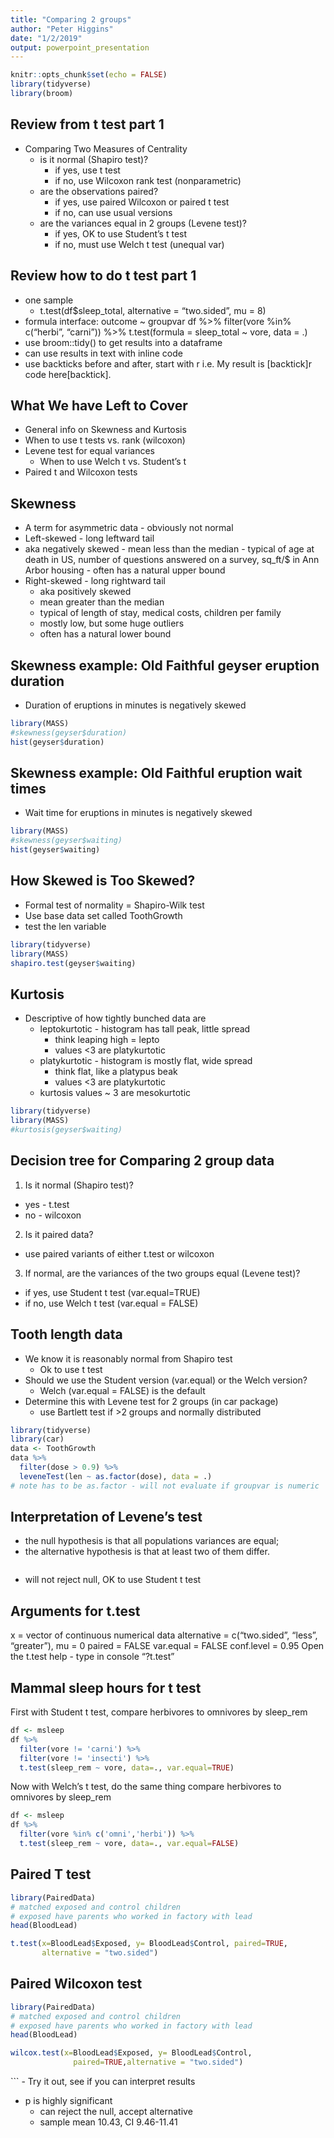 ```yaml
---
title: "Comparing 2 groups"
author: "Peter Higgins"
date: "1/2/2019"
output: powerpoint_presentation
---
```


```r
knitr::opts_chunk$set(echo = FALSE)
library(tidyverse)
library(broom)
```

## Review from t test part 1
- Comparing Two Measures of Centrality
  - is it normal (Shapiro test)?
    - if yes, use t test
    - if no, use Wilcoxon rank test (nonparametric)
  - are the observations paired?
    - if yes, use paired Wilcoxon or paired t test
    - if no, can use usual versions
  - are the variances equal in 2 groups (Levene test)?
    - if yes, OK to use Student's t test
    - if no, must use Welch t test (unequal var)

## Review how to do t test part 1  
  - one sample
    - t.test(df$sleep_total, alternative = "two.sided",        mu = 8)
  - formula interface: outcome ~ groupvar
df %>%    filter(vore %in% c("herbi", "carni")) %>%    t.test(formula = sleep_total ~ vore, data = .)
  - use broom::tidy() to get results into a dataframe
  - can use results in text with inline code
  - use backticks before and after, start with r
i.e. My result is [backtick]r code here[backtick].


## What We have Left to Cover
- General info on Skewness and Kurtosis
- When to use t tests vs. rank (wilcoxon)
- Levene test for equal variances
  - When to use Welch t vs. Student’s t
- Paired t and Wilcoxon tests


## Skewness
-  A term for asymmetric data - obviously not normal
  - Left-skewed - long leftward tail
  -   aka negatively skewed
    - mean less than the median
    - typical of age at death in US, number of questions answered on a survey, sq_ft/$ in Ann Arbor housing
    - often has a natural upper bound
  - Right-skewed - long rightward tail
    - aka positively skewed
    - mean greater than the median
    - typical of length of stay, medical costs, children per family
    - mostly low, but some huge outliers
    - often has a natural lower bound
    
## Skewness example: Old Faithful geyser eruption duration
- Duration of eruptions in minutes is negatively skewed
```r
library(MASS)
#skewness(geyser$duration) 
hist(geyser$duration)
```

## Skewness example: Old Faithful eruption wait times
- Wait time for eruptions in minutes is negatively skewed
```r
library(MASS)
#skewness(geyser$waiting) 
hist(geyser$waiting)
```
## How Skewed is Too Skewed?
- Formal test of normality = Shapiro-Wilk test
- Use base data set called ToothGrowth
- test the len variable

```r
library(tidyverse)
library(MASS)
shapiro.test(geyser$waiting)
```

## Kurtosis
- Descriptive of how tightly bunched data are
  - leptokurtotic - histogram has tall peak, little spread 
    - think leaping high = lepto
    - values <3 are platykurtotic
  - platykurtotic - histogram is mostly flat, wide spread
    - think flat, like a platypus beak
    - values <3 are platykurtotic
  - kurtosis values ~ 3 are mesokurtotic

```r
library(tidyverse)
library(MASS)
#kurtosis(geyser$waiting)
```
## Decision tree for Comparing 2 group data

1. Is it normal (Shapiro test)?
  - yes - t.test
  - no - wilcoxon
2. Is it paired data?
  - use paired variants of either t.test or wilcoxon
3. If normal, are the variances of the two groups equal (Levene test)?
  - if yes, use Student t test (var.equal=TRUE)
  - if no, use Welch t test (var.equal = FALSE)

## Tooth length data
- We know it is reasonably normal from Shapiro test
  - Ok to use t test
- Should we use the Student version (var.equal) or the Welch version?
  - Welch (var.equal = FALSE) is the default
- Determine this with Levene test for 2 groups (in car package)
  - use Bartlett test if >2 groups and normally distributed

```r
library(tidyverse)
library(car)
data <- ToothGrowth
data %>% 
  filter(dose > 0.9) %>% 
  leveneTest(len ~ as.factor(dose), data = .)
# note has to be as.factor - will not evaluate if groupvar is numeric
```

## Interpretation of Levene's test

- the null hypothesis is that all populations variances are equal;
- the alternative hypothesis is that at least two of them differ.
```r
```

- will not reject null, OK to use Student t test

## Arguments for t.test
x = vector of continuous numerical data
alternative = c(“two.sided”, “less”, “greater”),
mu = 0
paired = FALSE
var.equal = FALSE
conf.level = 0.95
Open the t.test help - type in console "?t.test"


## Mammal sleep hours for t test

First with Student t test, compare herbivores to omnivores by sleep_rem
```r
df <- msleep
df %>% 
  filter(vore != 'carni') %>% 
  filter(vore != 'insecti') %>% 
  t.test(sleep_rem ~ vore, data=., var.equal=TRUE)
```

Now with Welch's t test, do the same thing
compare herbivores to omnivores by sleep_rem
```r
df <- msleep
df %>% 
  filter(vore %in% c('omni','herbi')) %>% 
  t.test(sleep_rem ~ vore, data=., var.equal=FALSE)
```
## Paired T test
```r
library(PairedData)
# matched exposed and control children
# exposed have parents who worked in factory with lead
head(BloodLead)

t.test(x=BloodLead$Exposed, y= BloodLead$Control, paired=TRUE,
       alternative = "two.sided")
```

## Paired Wilcoxon test
```r
library(PairedData)
# matched exposed and control children
# exposed have parents who worked in factory with lead
head(BloodLead)

wilcox.test(x=BloodLead$Exposed, y= BloodLead$Control,
              paired=TRUE,alternative = "two.sided")
```
```
- Try it out, see if you can interpret results


- p is highly significant
  - can reject the null, accept alternative
  - sample mean 10.43, CI 9.46-11.41





